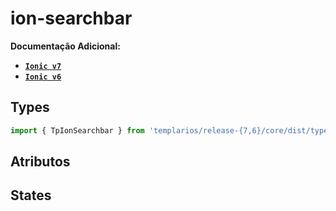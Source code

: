 
<Meta of={searchbarStories} />

# ion-searchbar

**Documentação Adicional:**

- **[`Ionic v7`](https://ionicframework.com/docs/api/searchbar)**
- **[`Ionic v6`](https://ionicframework.com/docs/v6/api/searchbar)**

## Types

```ts
import { TpIonSearchbar } from 'templarios/release-{7,6}/core/dist/types/interfaces';
```

## Atributos

<Canvas of={searchbarStories.Default} />
<Controls of={searchbarStories.Default} />

## States

<Canvas of={statesStories.States} />

<Controls of={statesStories.States} />
